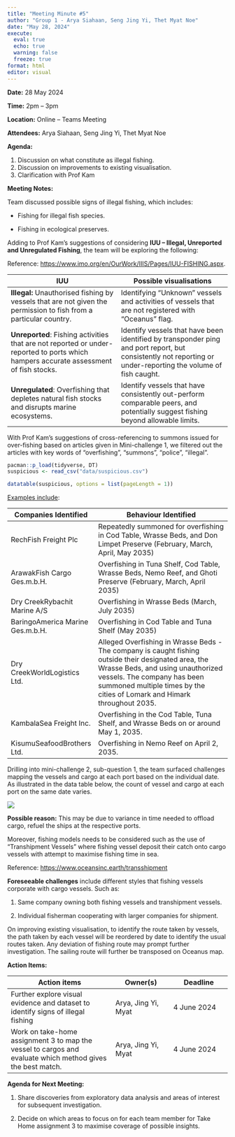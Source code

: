 ```yaml
---
title: "Meeting Minute #5"
author: "Group 1 - Arya Siahaan, Seng Jing Yi, Thet Myat Noe"
date: "May 28, 2024"
execute: 
  eval: true
  echo: true
  warning: false
  freeze: true
format: html
editor: visual
---
```


**Date:** 28 May 2024

**Time:** 2pm – 3pm

**Location:** Online – Teams Meeting

**Attendees:** Arya Siahaan, Seng Jing Yi, Thet Myat Noe

**Agenda:**

1.  Discussion on what constitute as illegal fishing.
2.  Discussion on improvements to existing visualisation.
3.  Clarification with Prof Kam

**Meeting Notes:**

Team discussed possible signs of illegal fishing, which includes:

-   Fishing for illegal fish species.

-   Fishing in ecological preserves.

Adding to Prof Kam’s suggestions of considering **IUU – Illegal, Unreported and Unregulated Fishing**, the team will be exploring the following:

Reference: <https://www.imo.org/en/OurWork/IIIS/Pages/IUU-FISHING.aspx>.

| IUU                                                                                                                                   | Possible visualisations                                                                                                                                      |
|------------------------------------|------------------------------------|
| **Illegal:** Unauthorised fishing by vessels that are not given the permission to fish from a particular country.                     | Identifying “Unknown” vessels and activities of vessels that are not registered with “Oceanus” flag.                                                         |
| **Unreported**: Fishing activities that are not reported or under-reported to ports which hampers accurate assessment of fish stocks. | Identify vessels that have been identified by transponder ping and port report, but consistently not reporting or under-reporting the volume of fish caught. |
| **Unregulated**: Overfishing that depletes natural fish stocks and disrupts marine ecosystems.                                        | Identify vessels that have consistently out-perform comparable peers, and potentially suggest fishing beyond allowable limits.                               |

With Prof Kam’s suggestions of cross-referencing to summons issued for over-fishing based on articles given in Mini-challenge 1, we filtered out the articles with key words of “overfishing”, “summons”, “police”, “illegal”.

```r
pacman::p_load(tidyverse, DT)
suspicious <- read_csv("data/suspicious.csv")

datatable(suspicious, options = list(pageLength = 1))

```

[Examples include]{.underline}:

| Companies Identified             | Behaviour Identified                                                                                                                                                                                                                                |
|----------------------------|--------------------------------------------|
| RechFish Freight Plc             | Repeatedly summoned for overfishing in Cod Table, Wrasse Beds, and Don Limpet Preserve (February, March, April, May 2035)                                                                                                                           |
| ArawakFish Cargo Ges.m.b.H.      | Overfishing in Tuna Shelf, Cod Table, Wrasse Beds, Nemo Reef, and Ghoti Preserve (February, March, April 2035)                                                                                                                                      |
| Dry CreekRybachit Marine A/S     | Overfishing in Wrasse Beds (March, July 2035)                                                                                                                                                                                                       |
| BaringoAmerica Marine Ges.m.b.H. | Overfishing in Cod Table and Tuna Shelf (May 2035)                                                                                                                                                                                                  |
| Dry CreekWorldLogistics Ltd.     | Alleged Overfishing in Wrasse Beds - The company is caught fishing outside their designated area, the Wrasse Beds, and using unauthorized vessels. The company has been summoned multiple times by the cities of Lomark and Himark throughout 2035. |
| KambalaSea Freight Inc.          | Overfishing in the Cod Table, Tuna Shelf, and Wrasse Beds on or around May 1, 2035.                                                                                                                                                                 |
| KisumuSeafoodBrothers Ltd.       | Overfishing in Nemo Reef on April 2, 2035.                                                                                                                                                                                                          |

Drilling into mini-challenge 2, sub-question 1, the team surfaced challenges mapping the vessels and cargo at each port based on the individual date. As illustrated in the data table below, the count of vessel and cargo at each port on the same date varies.

![](images/clipboard-2591133048.png)

**Possible reason:** This may be due to variance in time needed to offload cargo, refuel the ships at the respective ports.

Moreover, fishing models needs to be considered such as the use of “Transhipment Vessels” where fishing vessel deposit their catch onto cargo vessels with attempt to maximise fishing time in sea.

Reference: <https://www.oceansinc.earth/transshipment>

**Foreseeable challenges** include different styles that fishing vessels corporate with cargo vessels. Such as:

1.  Same company owning both fishing vessels and transhipment vessels.

2.  Individual fisherman cooperating with larger companies for shipment.

On improving existing visualisation, to identify the route taken by vessels, the path taken by each vessel will be reordered by date to identify the usual routes taken. Any deviation of fishing route may prompt further investigation. The sailing route will further be transposed on Oceanus map.  

**Action Items:**

| Action items                                                                                                | Owner(s)            | Deadline    |
|----------------------------------|-------------------|-------------------|
| Further explore visual evidence and dataset to identify signs of illegal fishing                            | Arya, Jing Yi, Myat | 4 June 2024 |
| Work on take-home assignment 3 to map the vessel to cargos and evaluate which method gives the best match.  | Arya, Jing Yi, Myat | 4 June 2024 |

**Agenda for Next Meeting:**

1.   Share discoveries from exploratory data analysis and areas of interest for subsequent investigation.

2.  Decide on which areas to focus on for each team member for Take Home assignment 3 to maximise coverage of possible insights.
